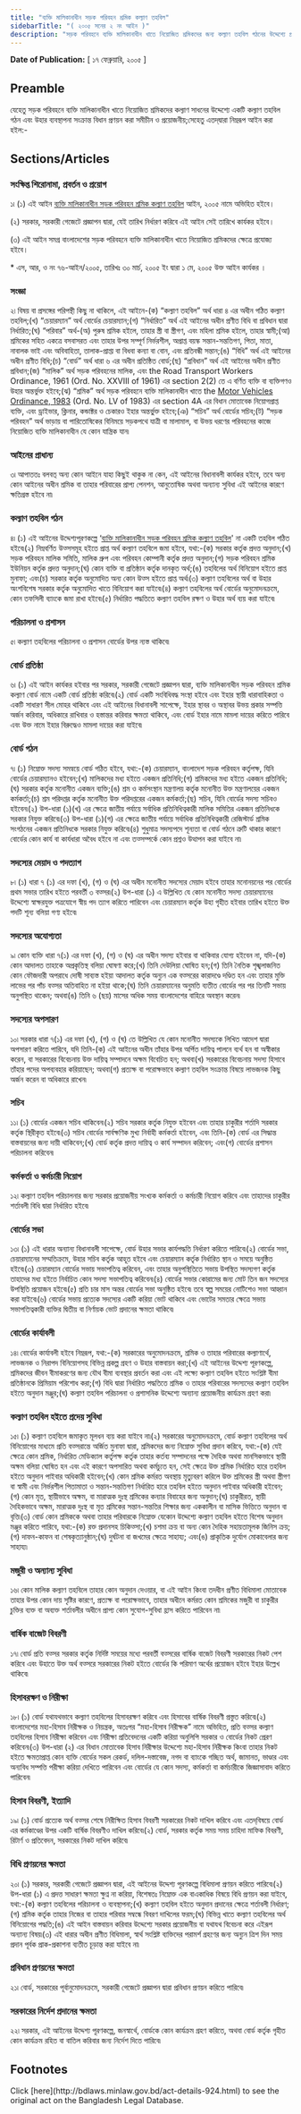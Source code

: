 ```yaml
---
title: "ব্যক্তি মালিকানাধীন সড়ক পরিবহন শ্রমিক কল্যাণ তহবিল"
sidebarTitle: "( ২০০৫ সনের ২ নং আইন )"
description: "সড়ক পরিবহনে ব্যক্তি মালিকানাধীন খাতে নিয়োজিত শ্রমিকদের জন্য কল্যাণ তহবিল গঠনের উদ্দেশ্যে প্রণীত আইন৷"
---
```


**Date of Publication:** [ ১৭ ফেব্রুয়ারি, ২০০৫ ]

## Preamble

যেহেতু সড়ক পরিবহনে ব্যক্তি মালিকানাধীন খাতে নিয়োজিত শ্রমিকদের কল্যাণ সাধনের উদ্দেশ্যে একটি কল্যাণ তহবিল গঠন এবং উহার ব্যবস্থাপনা সংক্রান্ত বিধান প্রণয়ন করা সমীচীন ও প্রয়োজনীয়;সেহেতু এতদ্‌দ্বারা নিম্নরূপ আইন করা হইল:-

## Sections/Articles

### সংক্ষিপ্ত শিরোনামা, প্রবর্তন ও প্রয়োগ

১৷ (১) এই আইন [ব্যক্তি মালিকানাধীন সড়ক পরিবহন শ্রমিক কল্যাণ তহবিল](/act-924.html "ব্যক্তি মালিকানাধীন সড়ক পরিবহন শ্রমিক কল্যাণ তহবিল") আইন, ২০০৫ নামে অভিহিত হইবে।

(২) সরকার, সরকারী গেজেটে প্রজ্ঞাপন দ্বারা, যেই তারিখ নির্ধারণ করিবে এই আইন সেই তারিখে কার্যকর হইবে।

(৩) এই আইন সমগ্র বাংলাদেশের সড়ক পরিবহনে ব্যক্তি মালিকানাধীন খাতে নিয়োজিত শ্রমিকদের ক্ষেত্রে প্রযোজ্য হইবে।

\* এস, আর, ও নং ৭৬-আইন/২০০৫, তারিখঃ ৩০ মার্চ, ২০০৫ ইং দ্বারা ১ মে, ২০০৫ উক্ত আইন কার্যকর ।

### সংজ্ঞা

২৷ বিষয় বা প্রসঙ্গের পরিপন্থী কিছু না থাকিলে, এই আইনে-(ক) “কল্যাণ তহবিল” অর্থ ধারা ৪ এর অধীন গঠিত কল্যাণ তহবিল;(খ) “চেয়ারম্যান” অর্থ বোর্ডের চেয়ারম্যান;(গ) “নির্ধারিত” অর্থ এই আইনের অধীন প্রণীত বিধি বা প্রবিধান দ্বারা নির্ধারিত;(ঘ) “পরিবার” অর্থ-(অ) পুরুষ শ্রমিক হইলে, তাহার স্ত্রী বা স্ত্রীগণ, এবং মহিলা শ্রমিক হইলে, তাহার স্বামী;(আ) শ্রমিকের সহিত একত্রে বসবাসরত এবং তাহার উপর সম্পূর্ণ নির্ভরশীল, অপ্রাপ্ত বয়স্ক সন্তান-সন্ততিগণ, পিতা, মাতা, নাবালক ভাই এবং অবিবাহিতা, তালাক-প্রাপ্তা বা বিধবা কন্যা বা বোন, এবং প্রতিবন্ধী সন্তান;(ঙ) “বিধি” অর্থ এই আইনের অধীন প্রণীত বিধি;(চ) “বোর্ড” অর্থ ধারা ৬ এর অধীন প্রতিষ্ঠিত বোর্ড;(ছ) “প্রবিধান” অর্থ এই আইনের অধীন প্রণীত প্রবিধান;(জ) “মালিক” অর্থ সড়ক পরিবহনের মালিক, এবং the Road Transport Workers Ordinance, 1961 (Ord. No. XXVIII of 1961) এর section 2(2) তে এ বর্ণিত ব্যক্তি বা ব্যক্তিগণও উহার অন্তর্ভুক্ত হইবে;(ঝ) “শ্রমিক” অর্থ সড়ক পরিবহনে ব্যক্তি মালিকানাধীন খাতে the [Motor Vehicles Ordinance, 1983](/act-654.html "Motor Vehicles Ordinance, 1983") (Ord. No. LV of 1983) এর section 4A এর বিধান মোতাবেক নিয়োগপ্রাপ্ত ব্যক্তি, এবং ড্রাইভার, ক্লিনার, কন্ডাক্টর ও চেকারও ইহার অন্তর্ভু্‌ক্ত হইবে;(ঞ) “সচিব” অর্থ বোর্ডের সচিব;(ট) “সড়ক পরিবহন” অর্থ ভাড়ায় বা পারিতোষিকের বিনিময়ে সড়কপথে যাত্রী বা মালামাল, বা উভয় ধরণের পরিবহনের কাজে নিয়োজিত ব্যক্তি মালিকানাধীন যে কোন যান্ত্রিক যান৷

### আইনের প্রাধান্য

৩৷ আপাততঃ বলবত্ অন্য কোন আইনে যাহা কিছুই থাকুক না কেন, এই আইনের বিধানাবলী কার্যকর হইবে, তবে অন্য কোন আইনের অধীন শ্রমিক বা তাহার পরিবারের প্রাপ্য পেনশন, আনুতোষিক অথবা অন্যান্য সুবিধা এই আইনের কারণে ক্ষতিগ্রস্ত হইবে না৷

### কল্যাণ তহবিল গঠন

৪৷ (১) এই আইনের উদ্দেশ্যপূরণকল্পে ‘[ব্যক্তি মালিকানাধীন সড়ক পরিবহন শ্রমিক কল্যাণ তহবিল](/act-924.html "ব্যক্তি মালিকানাধীন সড়ক পরিবহন শ্রমিক কল্যাণ তহবিল")' না একটি তহবিল গঠিত হইবে৷(২) নিম্নবর্ণিত উত্সসমূহ হইতে প্রাপ্ত অর্থ কল্যাণ তহবিলে জমা হইবে, যথা:-(ক) সরকার কর্তৃক প্রদত্ত অনুদান;(খ) সড়ক পরিবহন মালিক সমিতি, মালিক গ্রুপ এবং পরিবহন কোম্পানী কর্তৃক প্রদত্ত অনুদান;(গ) সড়ক পরিবহন শ্রমিক ইউনিয়ন কর্তৃক প্রদত্ত অনুদান;(ঘ) কোন ব্যক্তি বা প্রতিষ্ঠান কর্তৃক দানকৃত অর্থ;(ঙ) তহবিলের অর্থ বিনিয়োগ হইতে প্রাপ্ত মুনাফা; এবং(চ) সরকার কর্তৃক অনুমোদিত অন্য কোন উত্স হইতে প্রাপ্ত অর্থ৷(৩) কল্যাণ তহবিলের অর্থ বা উহার অংশবিশেষ সরকার কর্তৃক অনুমোদিত খাতে বিনিয়োগ করা যাইবে৷(৪) কল্যাণ তহবিলের অর্থ বোর্ডের অনুমোদনক্রমে, কোন তফসিলী ব্যাংকে জমা রাখা হইবে৷(৫) নির্ধারিত পদ্ধতিতে কল্যাণ তহবিল রক্ষণ ও উহার অর্থ ব্যয় করা যাইবে৷

### পরিচালনা ও প্রশাসন

৫৷ কল্যাণ তহবিলের পরিচালনা ও প্রশাসন বোর্ডের উপর ন্যস্ত থাকিবে৷

### বোর্ড প্রতিষ্ঠা

৬৷ (১) এই আইন কার্যকর হইবার পর সরকার, সরকারী গেজেটে প্রজ্ঞাপন দ্বারা, ব্যক্তি মালিকানাধীন সড়ক পরিবহন শ্রমিক কল্যাণ বোর্ড নামে একটি বোর্ড প্রতিষ্ঠা করিবে৷(২) বোর্ড একটি সংবিধিবদ্ধ সংস্থা হইবে এবং ইহার স্থায়ী ধারাবাহিকতা ও একটি সাধারণ সীল মোহর থাকিবে এবং এই আইনের বিধানাবলী সাপেক্ষে, ইহার স্থাবর ও অস্থাবর উভয় প্রকার সম্পত্তি অর্জন করিবার, অধিকারে রাখিবার ও হস্তান্তর করিবার ক্ষমতা থাকিবে, এবং বোর্ড ইহার নামে মামলা দায়ের করিতে পারিবে এবং উক্ত নামে ইহার বিরুদ্ধেও মামলা দায়ের করা যাইবে৷

### বোর্ড গঠন

৭৷ (১) নিম্নোক্ত সদস্য সমন্বয়ে বোর্ড গঠিত হইবে, যথা:-(ক) চেয়ারম্যান, বাংলাদেশ সড়ক পরিবহন কর্তৃপক্ষ, যিনি বোর্ডের চেয়ারম্যানও হইবেন;(খ) মালিকদের মধ্য হইতে একজন প্রতিনিধি;(গ) শ্রমিকদের মধ্য হইতে একজন প্রতিনিধি;(ঘ) সরকার কর্তৃক মনোনীত একজন ব্যক্তি;(ঙ) শ্রম ও কর্মসংস্থান মন্ত্রণালয় কর্তৃক মনোনীত উক্ত মন্ত্রণালয়ের একজন কর্মকর্তা;(চ) শ্রম পরিদপ্তর কর্তৃক মনোনীত উক্ত পরিদপ্তরের একজন কর্মকর্তা;(ছ) সচিব, যিনি বোর্ডের সদস্য সচিবও হইবেন৷(২) উপ-ধারা (১)(খ) এর ক্ষেত্রে জাতীয় পর্যায়ে সর্বাধিক প্রতিনিধিত্বকারী মালিক সমিতির একজন প্রতিনিধকে সরকার নিযুক্ত করিবে৷(৩) উপ-ধারা (১)(গ) এর ক্ষেত্রে জাতীয় পর্যায়ে সর্বাধিক প্রতিনিধিত্বকারী রেজিস্টার্ড শ্রমিক সংগঠনের একজন প্রতিনিধকে সরকার নিযুক্ত করিবে৷(৪) শুধুমাত্র সদস্যপদে শূন্যতা বা বোর্ড গঠনে ত্রুটি থাকার কারণে বোর্ডের কোন কার্য বা কার্যধারা অবৈধ হইবে না এবং তত্সম্পর্কে কোন প্রশ্নও উত্থাপন করা যাইবে না৷

### সদস্যের মেয়াদ ও পদত্যাগ

৮৷ (১) ধারা ৭ (১) এর দফা (খ), (গ) ও (ঘ) এর অধীন মনোনীত সদস্যের মেয়াদ হইবে তাহার মনোনয়নের পর বোর্ডের প্রথম সভার তারিখ হইতে পরবর্তী ৩ বত্সর৷(২) উপ-ধারা (১) এ উল্লিখিত যে কোন মনোনীত সদস্য চেয়ারম্যানের উদ্দেশ্যে স্বাক্ষরযুক্ত পত্রযোগে স্বীয় পদ ত্যাগ করিতে পারিবেন এবং চেয়ারম্যান কর্তৃক উহা গৃহীত হইবার তারিখ হইতে উক্ত পদটি শূন্য বলিয়া গণ্য হইবে৷

### সদস্যের অযোগ্যতা

৯৷ কোন ব্যক্তি ধারা ৭(১) এর দফা (খ), (গ) ও (ঘ) এর অধীন সদস্য হইবার বা থাকিবার যোগ্য হইবেন না, যদি-(ক) কোন আদালত তাহাকে অপ্রকৃতিস্থ বলিয়া ঘোষণা করে;(খ) তিনি দেউলিয়া ঘোষিত হন;(গ) তিনি নৈতিক শৃঙ্খলাজনিত কোন ফৌজদারী অপরাধে দোষী সাব্যস্ত হইয়া আদালত কর্তৃক অন্যুন এক বত্সরের কারাদণ্ডে দণ্ডিত হন এবং তাহার মুক্তি লাভের পর পাঁচ বত্সর অতিবাহিত না হইয়া থাকে;(ঘ) তিনি চেয়ারম্যানের অনুমতি ব্যতীত বোর্ডের পর পর তিনটি সভায় অনুপস্থিত থাকেন; অথবা(ঙ) তিনি ৬ (ছয়) মাসের অধিক সময় বাংলাদেশের বাহিরে অবস্থান করেন৷

### সদস্যের অপসারণ

১০৷ সরকার ধারা ৭(১) এর দফা (খ), (গ) ও (ঘ) তে উল্লিখিত যে কোন মনোনীত সদস্যকে লিখিত আদেশ দ্বারা অপসারণ করিতে পারিবে, যদি তিনি-(ক) এই আইনের অধীন তাঁহার উপর অর্পিত দায়িত্ব পালনে ব্যর্থ হন বা অস্বীকার করেন, বা সরকারের বিবেচনায় উক্ত দায়িত্ব সম্পাদনে অক্ষম বিবেচিত হন; অথবা(খ) সরকারের বিবেচনায় সদস্য হিসাবে তাঁহার পদের অপব্যবহার করিয়াছেন; অথবা(গ) প্রত্যক্ষ বা পরোক্ষভাবে কল্যাণ তহবিল সংক্রান্ত বিষয়ে লাভজনক কিছু অর্জন করেন বা অধিকারে রাখেন৷

### সচিব

১১৷ (১) বোর্ডের একজন সচিব থাকিবেন৷(২) সচিব সরকার কর্তৃক নিযুক্ত হইবেন এবং তাহার চাকুরীর শর্তাদি সরকার কর্তৃক স্থিরীকৃত হইবে৷(৩) সচিব বোর্ডের সার্বক্ষণিক মুখ্য নির্বাহী কর্মকর্তা হইবেন, এবং তিনি-(ক) বোর্ড এর সিদ্ধান্ত বাস্তবায়নের জন্য দায়ী থাকিবেন;(খ) বোর্ড কর্তৃক প্রদত্ত দায়িত্ব ও কার্য সম্পাদন করিবেন; এবং(গ) বোর্ডের প্রশাসন পরিচালনা করিবেন৷

### কর্মকর্তা ও কর্মচারী নিয়োগ

১২৷ কল্যাণ তহবিল পরিচালনার জন্য সরকার প্রয়োজনীয় সংখ্যক কর্মকর্তা ও কর্মচারী নিয়োগ করিবে এবং তাহাদের চাকুরীর শর্তাবলী বিধি দ্বারা নির্ধারিত হইবে৷

### বোর্ডের সভা

১৩৷ (১) এই ধারার অন্যান্য বিধানাবলী সাপেক্ষে, বোর্ড উহার সভার কার্যপদ্ধতি নির্ধারণ করিতে পারিবে৷(২) বোর্ডের সভা, চেয়ারম্যানের সম্মতিক্রমে, উহার সচিব কর্তৃক আহূত হইবে এবং চেয়ারম্যান কর্তৃক নির্ধারিত স্থান ও সময়ে অনুষ্ঠিত হইবে৷(৩) চেয়ারম্যান বোর্ডের সভায় সভাপতিত্ব করিবেন, এবং তাহার অনুপস্থিতিতে সভায় উপস্থিত সদস্যগণ কর্তৃক তাহাদের মধ্য হইতে নির্বাচিত কোন সদস্য সভাপতিত্ব করিবেন৷(৪) বোর্ডের সভার কোরামের জন্য মোট তিন জন সদস্যের উপস্থিতি প্রয়োজন হইবে৷(৫) প্রতি চার মাস অন্তর বোর্ডের সভা অনুষ্ঠিত হইবে৷ তবে স্বল্প সময়ের নোটিশেও সভা আহ্বান করা যাইবে৷(৬) বোর্ডের সভায় প্রত্যেক সদস্যের একটি করিয়া ভোট থাকিবে এবং ভোটের সমতার ক্ষেত্রে সভায় সভাপতিত্বকারী ব্যক্তির দ্বিতীয় বা নির্ণায়ক ভোট প্রদানের ক্ষমতা থাকিবে৷

### বোর্ডের কার্যাবলী

১৪৷ বোর্ডের কার্যাবলী হইবে নিম্নরূপ, যথা:-(ক) সরকারের অনুমোদনক্রমে, শ্রমিক ও তাহার পরিবারের কল্যাণার্থে, লাভজনক ও নিরাপদ বিনিয়োগসহ বিভিন্ন প্রকল্প গ্রহণ ও উহার বাস্তবায়ন করা;(খ) এই আইনের উদ্দেশ্য পূরণকল্পে, শ্রমিকদের জীবন বীমাকরণের জন্য যৌথ বীমা ব্যবস্থার প্রবর্তন করা এবং এই লক্ষ্যে কল্যাণ তহবিল হইতে সংশ্লিষ্ট বীমা প্রতিষ্ঠানকে প্রিমিয়াম পরিশোধ করা;(গ) বিধি দ্বারা নির্ধারিত পদ্ধতিতে শ্রমিক ও তাহার পরিবারের সদস্যদের কল্যাণ তহবিল হইতে অনুদান মঞ্জুর;(ঘ) কল্যাণ তহবিল পরিচালনা ও প্রশাসনিক উদ্দেশ্যে অন্যান্য প্রয়োজনীয় কার্যক্রম গ্রহণ করা৷

### কল্যাণ তহবিল হইতে প্রদেয় সুবিধা

১৫৷ (১) কল্যাণ তহবিলে জমাকৃত মূলধন ব্যয় করা যাইবে না৷(২) সরকারের অনুমোদনক্রমে, বোর্ড কল্যাণ তহবিলের অর্থ বিনিয়োগের মাধ্যমে প্রতি বত্সরান্তে অর্জিত মুনাফা দ্বারা, শ্রমিকদের জন্য নিম্নোক্ত সুবিধা প্রদান করিবে, যথা:-(ক) যেই ক্ষেত্রে কোন শ্রমিক, নির্ধারিত মেডিক্যাল কর্তৃপক্ষ কর্তৃক তাহার কর্তব্য সম্পাদনের পক্ষে দৈহিক অথবা মানসিকভাবে স্থায়ী অক্ষম বলিয়া ঘোষিত হন এবং এই কারণে অপসারিত অথবা কর্মচ্যুত হন, সেই ক্ষেত্রে উক্ত শ্রমিক নির্ধারিত হারে তহবিল হইতে অনুদান পাইবার অধিকারী হইবেন;(খ) কোন শ্রমিক কর্মরত অবস্থায় মৃত্যুবরণ করিলে উক্ত শ্রমিকের স্ত্রী অথবা স্ত্রীগণ বা স্বামী এবং নির্ভরশীল পিতামাতা ও সন্তান-সন্ততিগণ নির্ধারিত হারে তহবিল হইতে অনুদান পাইবার অধিকারী হইবেন;(গ) কোন মৃত, স্থায়ীভাবে অক্ষম, বা মারাত্মক দুঃস্থ শ্রমিকের কন্যার বিবাহের জন্য অনুদান;(ঘ) চাকুরীরত, স্থায়ী দৈহিকভাবে অক্ষম, মারাত্মক দুঃস্থ বা মৃত শ্রমিকের সন্তান-সন্ততির শিক্ষার জন্য এককালীন বা মাসিক ভিত্তিতে অনুদান বা বৃত্তি৷(৩) বোর্ড কোন শ্রমিককে অথবা তাহার পরিবারকে নিম্নোক্ত যেকোন উদ্দেশ্যে কল্যাণ তহবিল হইতে বিশেষ অনুদান মঞ্জুর করিতে পারিবে, যথা:-(ক) রক্ত প্রদানসহ চিকিত্সা;(খ) চশমা ক্রয় বা অন্য কোন দৈহিক সহায়তামূলক জিনিস ক্রয়;(গ) দাফন-কাফন বা শেষকৃত্যানুষ্ঠান;(ঘ) দুর্ঘটনা বা জখমের ক্ষেত্রে সাহায্য; এবং(ঙ) প্রাকৃতিক দুর্যোগ মোকাবেলার জন্য সাহায্য৷

### মজুরী ও অন্যান্য সুবিধা

১৬৷ কোন মালিক কল্যাণ তহবিলে তাহার কোন অনুদান দেওয়ার, বা এই আইন কিংবা তদধীন প্রণীত বিধিমালা মোতাবেক তাহার উপর কোন দায় সৃষ্টির কারণে, প্রত্যক্ষ বা পরোক্ষভাবে, তাহার অধীনে কর্মরত কোন শ্রমিকের মজুরী বা চাকুরীর চুক্তির ব্যক্ত বা অব্যক্ত শর্তাবলীর অধীনে প্রাপ্য কোন সুযোগ-সুবিধা হ্রাস করিতে পারিবেন না৷

### বার্ষিক বাজেট বিবরণী

১৭৷ বোর্ড প্রতি বত্সর সরকার কর্তৃক নির্দিষ্ট সময়ের মধ্যে পরবর্তী বত্সরের বার্ষিক বাজেট বিবরণী সরকারের নিকট পেশ করিবে এবং উহাতে উক্ত অর্থ বত্সরে সরকারের নিকট হইতে বোর্ডের কি পরিমাণ অর্থের প্রয়োজন হইবে ইহার উল্লেখ থাকিবে৷

### হিসাবরক্ষণ ও নিরীক্ষা

১৮৷ (১) বোর্ড যথাযথভাবে কল্যাণ তহবিলের হিসাবরক্ষণ করিবে এবং হিসাবের বার্ষিক বিবরণী প্রস্তুত করিবে৷(২) বাংলাদেশের মহা-হিসাব নিরীক্ষক ও নিয়ন্ত্রক, অতঃপর “মহা-হিসাব নিরীক্ষক” নামে অভিহিত, প্রতি বত্সর কল্যাণ তহবিলের হিসাব নিরীক্ষা করিবেন এবং নিরীক্ষা প্রতিবেদনের একটি করিয়া অনুলিপি সরকার ও বোর্ডের নিকট প্রেরণ করিবেন৷(৩) উপ-ধারা (২) এর বিধান মোতাবেক হিসাব নিরীক্ষার উদ্দেশ্যে মহা-হিসাব নিরীক্ষক কিংবা তাহার নিকট হইতে ক্ষমতাপ্রাপ্ত কোন ব্যক্তি বোর্ডের সকল রেকর্ড, দলিল-দস্তাবেজ, নগদ বা ব্যাংকে গচ্ছিত অর্থ, জামানত, ভাণ্ডার এবং অন্যবিধ সম্পত্তি পরীক্ষা করিয়া দেখিতে পারিবেন এবং বোর্ডের যে কোন সদস্য, কর্মকর্তা বা কর্মচারীকে জিজ্ঞাসাবাদ করিতে পারিবেন৷

### হিসাব বিবরণী, ইত্যাদি

১৯৷ (১) বোর্ড প্রত্যেক অর্থ বত্সর শেষে নিরীক্ষিত হিসাব বিবরণী সরকারের নিকট দাখিল করিবে এবং এতদ্‌বিষয়ে বোর্ড এর কর্মকাণ্ডের উপর একটি বার্ষিক বিবরণীও দাখিল করিবে৷(২) বোর্ড, সরকার কর্তৃক সময় সময় চাহিদা মাফিক বিবরণী, রিটার্ণ ও প্রতিবেদন, সরকারের নিকট দাখিল করিবে৷

### বিধি প্রণয়নের ক্ষমতা

২০৷ (১) সরকার, সরকারী গেজেটে প্রজ্ঞাপন দ্বারা, এই আইনের উদ্দেশ্য পূরণকল্পে বিধিমালা প্রণয়ন করিতে পারিবে৷(২) উপ-ধারা (১) এ প্রদত্ত সাধারণ ক্ষমতা ক্ষুণ্ন না করিয়া, বিশেষতঃ নিম্নোক্ত এক বাএকাধিক বিষয়ে বিধি প্রণয়ন করা যাইবে, যথা:-(ক) কল্যাণ তহবিলের পরিচালনা ও ব্যবস্থাপনা;(খ) কল্যাণ তহবিল হইতে অনুদান প্রদানের ক্ষেত্রে শর্তাবলী নির্ধারণ;(গ) শ্রমিক কর্তৃক তাহার নিজের বা তাহার পরিবার সম্বন্ধে বিবরণ দাখিলের ফরম;(ঘ) বিভিন্ন খাতে কল্যাণ তহবিলের অর্থ বিনিয়োগের পদ্ধতি;(ঙ) এই আইন বাস্তবায়ন করিবার উদ্দেশ্যে সরকার প্রয়োজনীয় বা যথাযথ বিবেচনা করে এইরূপ অন্যান্য বিষয়৷(৩) এই ধারার অধীন প্রণীত বিধিমালা, স্বার্থ সংশ্লিষ্ট ব্যক্তিদের পরামর্শ গ্রহণের জন্য অন্যুন ত্রিশ দিন সময় প্রদান পূর্বক প্রাক-প্রকাশনা ব্যতীত চূড়ান্ত করা যাইবে না৷

### প্রবিধান প্রণয়নের ক্ষমতা

২১৷ বোর্ড, সরকারের পূর্বানুমোদনক্রমে, সরকারী গেজেটে প্রজ্ঞাপন দ্বারা প্রবিধান প্রণয়ন করিতে পারিবে৷

### সরকারের নির্দেশ প্রদানের ক্ষমতা

২২৷ সরকার, এই আইনের উদ্দেশ্য পূরণকল্পে, জনস্বার্থে, বোর্ডকে কোন কার্যক্রম গ্রহণ করিতে, অথবা বোর্ড কর্তৃক গৃহীত কোন কার্যক্রম রহিত বা বাতিল করিবার জন্য নির্দেশ দিতে পারিবে৷

## Footnotes

<Note>
  Click [here](http://bdlaws.minlaw.gov.bd/act-details-924.html) to see the original act on the Bangladesh Legal Database.
</Note>
